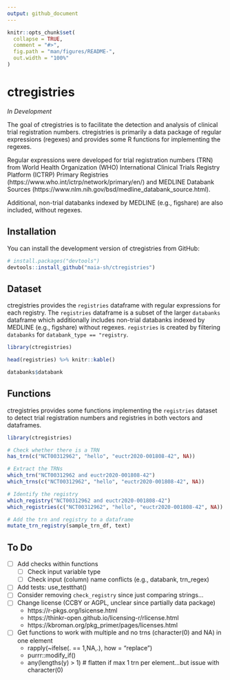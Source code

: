 ```yaml
---
output: github_document
---
```


<!-- README.md is generated from README.Rmd. Please edit that file -->

```r
knitr::opts_chunk$set(
  collapse = TRUE,
  comment = "#>",
  fig.path = "man/figures/README-",
  out.width = "100%"
)
```

# ctregistries

*In Development*

<!-- badges: start -->
<!-- badges: end -->

The goal of ctregistries is to facilitate the detection and analysis of clinical trial registration numbers. ctregistries is primarily a data package of regular expressions (regexes) and provides some R functions for implementing the regexes.

Regular expressions were developed for trial registration numbers (TRN) from World Health Organization (WHO) International Clinical Trials Registry Platform (ICTRP) Primary Registries (https://www.who.int/ictrp/network/primary/en/) and MEDLINE Databank Sources (https://www.nlm.nih.gov/bsd/medline_databank_source.html).

Additional, non-trial databanks indexed by MEDLINE (e.g., figshare) are also included, without regexes.

## Installation

You can install the development version of ctregistries from GitHub:

``` r
# install.packages("devtools")
devtools::install_github("maia-sh/ctregistries")
```

## Dataset

ctregistries provides the `registries` dataframe with regular expressions for each registry. The `registries` dataframe is a subset of the larger `databanks` dataframe which additionally includes non-trial databanks indexed by MEDLINE (e.g., figshare) without regexes. `registries` is created by filtering `databanks` for `databank_type == "registry`.

```r
library(ctregistries)

head(registries) %>% knitr::kable()

databanks$databank
```

## Functions
ctregistries provides some functions implementing the `registries` dataset to detect trial registration numbers and registries in both vectors and dataframes.

```r
library(ctregistries)

# Check whether there is a TRN
has_trn(c("NCT00312962", "hello", "euctr2020-001808-42", NA))

# Extract the TRNs
which_trn("NCT00312962 and euctr2020-001808-42")
which_trns(c("NCT00312962", "hello", "euctr2020-001808-42", NA))

# Identify the registry
which_registry("NCT00312962 and euctr2020-001808-42")
which_registries(c("NCT00312962", "hello", "euctr2020-001808-42", NA))

# Add the trn and registry to a dataframe
mutate_trn_registry(sample_trn_df, text)
```

## To Do
- [ ] Add checks within functions
  - [ ] Check input variable type
  - [ ] Check input (column) name conflicts (e.g., databank, trn_regex)
- [ ] Add tests: use_testthat()
- [ ] Consider removing `check_registry` since just comparing strings...
- [ ] Change license (CCBY or AGPL, unclear since partially data package)
  - https://r-pkgs.org/lsicense.html
  - https://thinkr-open.github.io/licensing-r/rlicense.html
  - https://kbroman.org/pkg_primer/pages/licenses.html
- [ ] Get functions to work with multiple and no trns (character(0) and NA) in one element
  - rapply(~ifelse(. == 1,NA,.), how = "replace")
  - purrr::modify_if()
  - any(lengths(y) > 1) # flatten if max 1 trn per element...but issue with character(0)
